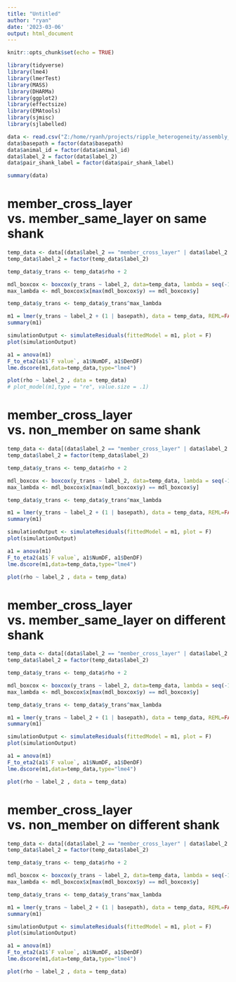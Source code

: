 ```yaml
---
title: "Untitled"
author: "ryan"
date: '2023-03-06'
output: html_document
---
```


```r
knitr::opts_chunk$set(echo = TRUE)
```

```r

library(tidyverse)
library(lme4)
library(lmerTest)
library(MASS)
library(DHARMa)
library(ggplot2)
library(effectsize)
library(EMAtools)
library(sjmisc)
library(sjlabelled)
```

```r
data <- read.csv("Z:/home/ryanh/projects/ripple_heterogeneity/assembly_unit_corrs_deep_sup_shank_split_results_df.csv")
data$basepath = factor(data$basepath)
data$animal_id = factor(data$animal_id)
data$label_2 = factor(data$label_2)
data$pair_shank_label = factor(data$pair_shank_label)

summary(data)
```
# member_cross_layer vs. member_same_layer on same shank

```r
temp_data <- data[(data$label_2 == "member_cross_layer" | data$label_2 == "member_same_layer") & data$pair_shank_label == "same_shank",]
temp_data$label_2 = factor(temp_data$label_2)

temp_data$y_trans <- temp_data$rho + 2

mdl_boxcox <- boxcox(y_trans ~ label_2, data=temp_data, lambda = seq(-15, 5, length = 100))
max_lambda <- mdl_boxcox$x[max(mdl_boxcox$y) == mdl_boxcox$y]

temp_data$y_trans <- temp_data$y_trans^max_lambda

m1 = lmer(y_trans ~ label_2 + (1 | basepath), data = temp_data, REML=FALSE)
summary(m1)

simulationOutput <- simulateResiduals(fittedModel = m1, plot = F)
plot(simulationOutput)

a1 = anova(m1)
F_to_eta2(a1$`F value`, a1$NumDF, a1$DenDF)
lme.dscore(m1,data=temp_data,type="lme4")

plot(rho ~ label_2 , data = temp_data)
# plot_model(m1,type = "re", value.size = .1)
```

# member_cross_layer vs. non_member on same shank

```r
temp_data <- data[(data$label_2 == "member_cross_layer" | data$label_2 == "non_member") & data$pair_shank_label == "same_shank",]
temp_data$label_2 = factor(temp_data$label_2)

temp_data$y_trans <- temp_data$rho + 2

mdl_boxcox <- boxcox(y_trans ~ label_2, data=temp_data, lambda = seq(-15, 5, length = 100))
max_lambda <- mdl_boxcox$x[max(mdl_boxcox$y) == mdl_boxcox$y]

temp_data$y_trans <- temp_data$y_trans^max_lambda

m1 = lmer(y_trans ~ label_2 + (1 | basepath), data = temp_data, REML=FALSE)
summary(m1)

simulationOutput <- simulateResiduals(fittedModel = m1, plot = F)
plot(simulationOutput)

a1 = anova(m1)
F_to_eta2(a1$`F value`, a1$NumDF, a1$DenDF)
lme.dscore(m1,data=temp_data,type="lme4")

plot(rho ~ label_2 , data = temp_data)
```

# member_cross_layer vs. member_same_layer on different shank


```r
temp_data <- data[(data$label_2 == "member_cross_layer" | data$label_2 == "member_same_layer") & data$pair_shank_label == "diff_shank",]
temp_data$label_2 = factor(temp_data$label_2)

temp_data$y_trans <- temp_data$rho + 2

mdl_boxcox <- boxcox(y_trans ~ label_2, data=temp_data, lambda = seq(-15, 5, length = 100))
max_lambda <- mdl_boxcox$x[max(mdl_boxcox$y) == mdl_boxcox$y]

temp_data$y_trans <- temp_data$y_trans^max_lambda

m1 = lmer(y_trans ~ label_2 + (1 | basepath), data = temp_data, REML=FALSE)
summary(m1)

simulationOutput <- simulateResiduals(fittedModel = m1, plot = F)
plot(simulationOutput)

a1 = anova(m1)
F_to_eta2(a1$`F value`, a1$NumDF, a1$DenDF)
lme.dscore(m1,data=temp_data,type="lme4")

plot(rho ~ label_2 , data = temp_data)
```

# member_cross_layer vs. non_member on different shank


```r
temp_data <- data[(data$label_2 == "member_cross_layer" | data$label_2 == "non_member") & data$pair_shank_label == "diff_shank",]
temp_data$label_2 = factor(temp_data$label_2)

temp_data$y_trans <- temp_data$rho + 2

mdl_boxcox <- boxcox(y_trans ~ label_2, data=temp_data, lambda = seq(-15, 5, length = 100))
max_lambda <- mdl_boxcox$x[max(mdl_boxcox$y) == mdl_boxcox$y]

temp_data$y_trans <- temp_data$y_trans^max_lambda

m1 = lmer(y_trans ~ label_2 + (1 | basepath), data = temp_data, REML=FALSE)
summary(m1)

simulationOutput <- simulateResiduals(fittedModel = m1, plot = F)
plot(simulationOutput)

a1 = anova(m1)
F_to_eta2(a1$`F value`, a1$NumDF, a1$DenDF)
lme.dscore(m1,data=temp_data,type="lme4")

plot(rho ~ label_2 , data = temp_data)
```

```r

```

```r

```

```r

```

```r

```